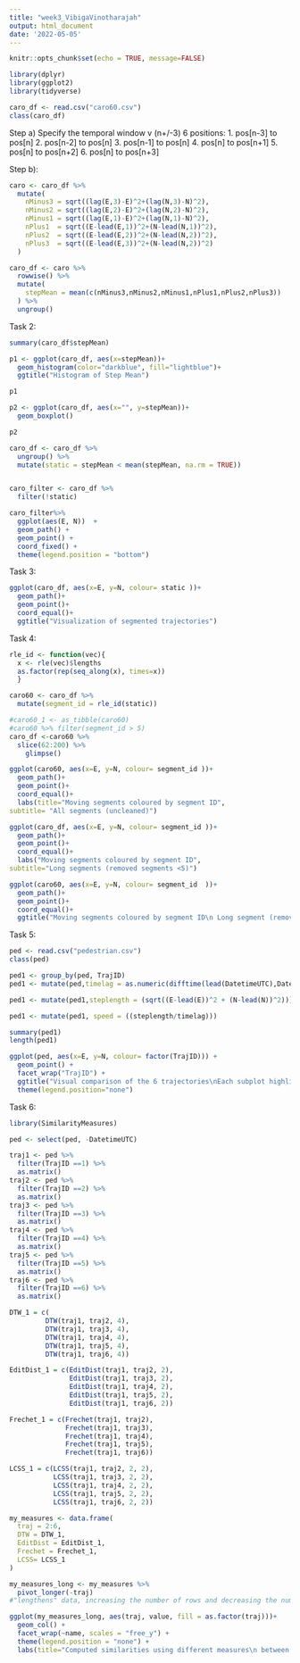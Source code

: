 ```yaml
---
title: "week3_VibigaVinotharajah"
output: html_document
date: '2022-05-05'
---
```


```r
knitr::opts_chunk$set(echo = TRUE, message=FALSE)
```

```r
library(dplyr)
library(ggplot2)
library(tidyverse)
```


```r
caro_df <- read.csv("caro60.csv")
class(caro_df)
```

Step a) Specify the temporal window v (n+/-3) 6 positions:
1. pos[n-3] to pos[n]
2. pos[n-2] to pos[n]
3. pos[n-1] to pos[n]
4. pos[n] to pos[n+1]
5. pos[n] to pos[n+2]
6. pos[n] to pos[n+3]

Step b):
```r
caro <- caro_df %>% 
  mutate(
    nMinus3 = sqrt((lag(E,3)-E)^2+(lag(N,3)-N)^2),
    nMinus2 = sqrt((lag(E,2)-E)^2+(lag(N,2)-N)^2),
    nMinus1 = sqrt((lag(E,1)-E)^2+(lag(N,1)-N)^2),
    nPlus1  = sqrt((E-lead(E,1))^2+(N-lead(N,1))^2),
    nPlus2  = sqrt((E-lead(E,2))^2+(N-lead(N,2))^2),
    nPlus3  = sqrt((E-lead(E,3))^2+(N-lead(N,2))^2)
  )
```

```r
caro_df <- caro %>%
  rowwise() %>%
  mutate(
    stepMean = mean(c(nMinus3,nMinus2,nMinus1,nPlus1,nPlus2,nPlus3))
  ) %>%
  ungroup() 

```

Task 2:
```r
summary(caro_df$stepMean)
```

```r
p1 <- ggplot(caro_df, aes(x=stepMean))+
  geom_histogram(color="darkblue", fill="lightblue")+
  ggtitle("Histogram of Step Mean")

p1
```

```r
p2 <- ggplot(caro_df, aes(x="", y=stepMean))+
  geom_boxplot()

p2
```


```r
caro_df <- caro_df %>% 
  ungroup() %>%
  mutate(static = stepMean < mean(stepMean, na.rm = TRUE))


caro_filter <- caro_df %>%
  filter(!static)

caro_filter%>%
  ggplot(aes(E, N))  +
  geom_path() +
  geom_point() +
  coord_fixed() +
  theme(legend.position = "bottom")
```

Task 3:
```r
ggplot(caro_df, aes(x=E, y=N, colour= static ))+
  geom_path()+
  geom_point()+
  coord_equal()+
  ggtitle("Visualization of segmented trajectories")
```

Task 4:
```r
rle_id <- function(vec){
  x <- rle(vec)$lengths
  as.factor(rep(seq_along(x), times=x))
  }
```

```r
caro60 <- caro_df %>%
  mutate(segment_id = rle_id(static))
```

```r
#caro60_1 <- as_tibble(caro60)
#caro60 %>% filter(segment_id > 5)
caro_df <-caro60 %>% 
  slice(62:200) %>% 
    glimpse()
```


```r
ggplot(caro60, aes(x=E, y=N, colour= segment_id ))+
  geom_path()+
  geom_point()+
  coord_equal()+
  labs(title="Moving segments coloured by segment ID",
subtitle= "All segments (uncleaned)")
```

```r
ggplot(caro_df, aes(x=E, y=N, colour= segment_id ))+
  geom_path()+
  geom_point()+
  coord_equal()+
  labs("Moving segments coloured by segment ID",
subtitle="Long segments (removed segments <5)")
```


```r
ggplot(caro60, aes(x=E, y=N, colour= segment_id  ))+
  geom_path()+
  geom_point()+
  coord_equal()+
  ggtitle("Moving segments coloured by segment ID\n Long segment (removed segments <5")
```



Task 5:
```r
ped <- read.csv("pedestrian.csv")
class(ped)
```



```r
ped1 <- group_by(ped, TrajID)
ped1 <- mutate(ped,timelag = as.numeric(difftime(lead(DatetimeUTC),DatetimeUTC, units = "secs")))
```

```r
ped1 <- mutate(ped1,steplength = (sqrt((E-lead(E))^2 + (N-lead(N))^2)))
```

```r
ped1 <- mutate(ped1, speed = ((steplength/timelag)))
```


```r
summary(ped1)
length(ped1)
```

```r
ggplot(ped, aes(x=E, y=N, colour= factor(TrajID))) +
  geom_point() +
  facet_wrap("TrajID") +
  ggtitle("Visual comparison of the 6 trajectories\nEach subplot highlights a trajectory")+
  theme(legend.position="none")

```

Task 6: 
```r
library(SimilarityMeasures)
```

```r
ped <- select(ped, -DatetimeUTC)

traj1 <- ped %>%
  filter(TrajID ==1) %>%
  as.matrix()
traj2 <- ped %>%
  filter(TrajID ==2) %>%
  as.matrix()
traj3 <- ped %>%
  filter(TrajID ==3) %>%
  as.matrix()
traj4 <- ped %>%
  filter(TrajID ==4) %>%
  as.matrix()
traj5 <- ped %>%
  filter(TrajID ==5) %>%
  as.matrix()
traj6 <- ped %>%
  filter(TrajID ==6) %>%
  as.matrix()
```

```r
DTW_1 = c(
         DTW(traj1, traj2, 4),
         DTW(traj1, traj3, 4),
         DTW(traj1, traj4, 4),
         DTW(traj1, traj5, 4),
         DTW(traj1, traj6, 4))

EditDist_1 = c(EditDist(traj1, traj2, 2),
               EditDist(traj1, traj3, 2),
               EditDist(traj1, traj4, 2),
               EditDist(traj1, traj5, 2),
               EditDist(traj1, traj6, 2))

```

```r
Frechet_1 = c(Frechet(traj1, traj2),
              Frechet(traj1, traj3),
              Frechet(traj1, traj4),
              Frechet(traj1, traj5),
              Frechet(traj1, traj6))

LCSS_1 = c(LCSS(traj1, traj2, 2, 2),
           LCSS(traj1, traj3, 2, 2),
           LCSS(traj1, traj4, 2, 2),
           LCSS(traj1, traj5, 2, 2),
           LCSS(traj1, traj6, 2, 2))
```

```r

my_measures <- data.frame(
  traj = 2:6,
  DTW = DTW_1,
  EditDist = EditDist_1,
  Frechet = Frechet_1,
  LCSS= LCSS_1
)

my_measures_long <- my_measures %>%
  pivot_longer(-traj) 
#"lengthens" data, increasing the number of rows and decreasing the number of columns.

ggplot(my_measures_long, aes(traj, value, fill = as.factor(traj)))+
  geom_col() +
  facet_wrap(~name, scales = "free_y") +
  theme(legend.position = "none") +
  labs(title="Computed similarities using different measures\n between trajectory 1 to all other trajectories")

```





